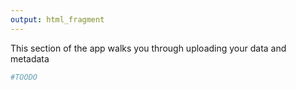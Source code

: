 ```yaml
---
output: html_fragment
---
```


This section of the app walks you through uploading your data and metadata

```r
#TOODO



```
